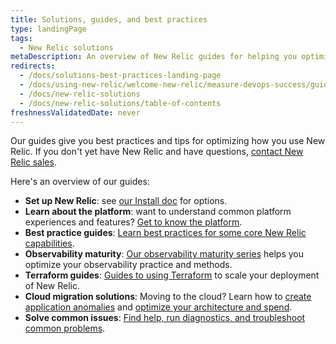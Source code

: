 ```yaml
---
title: Solutions, guides, and best practices
type: landingPage
tags:
  - New Relic solutions
metaDescription: An overview of New Relic guides for helping you optimize your monitoring and observability practices.  
redirects:
  - /docs/solutions-best-practices-landing-page
  - /docs/using-new-relic/welcome-new-relic/measure-devops-success/guide-measuring-devops-success
  - /docs/new-relic-solutions
  - /docs/new-relic-solutions/table-of-contents
freshnessValidatedDate: never
---
```


Our guides give you best practices and tips for optimizing how you use New Relic. If you don't yet have New Relic and have questions, [contact New Relic sales](https://newrelic.com/contact-sales). 

Here's an overview of our guides: 

* <DoNotTranslate>**Set up New Relic**</DoNotTranslate>: see [our Install doc](/docs/new-relic-solutions/new-relic-one/install-configure/install-new-relic) for options.
* <DoNotTranslate>**Learn about the platform**</DoNotTranslate>: want to understand common platform experiences and features? [Get to know the platform](/docs/new-relic-solutions/new-relic-one/introduction-new-relic-one).
* <DoNotTranslate>**Best practice guides**</DoNotTranslate>: [Learn best practices for some core New Relic capabilities](/docs/new-relic-solutions/best-practices-guides/full-stack-observability/overview-best-practices).
* <DoNotTranslate>**Observability maturity**</DoNotTranslate>: [Our observability maturity series](/docs/new-relic-solutions/observability-maturity/introduction) helps you optimize your observability practice and methods. 
* <DoNotTranslate>**Terraform guides**</DoNotTranslate>: [Guides to using Terraform](/docs/more-integrations/terraform/terraform-intro) to scale your deployment of New Relic.  
* <DoNotTranslate>**Cloud migration solutions**</DoNotTranslate>: Moving to the cloud? Learn how to [create application anomalies](/docs/new-relic-solutions/new-relic-solutions/create-application-baselines) and [optimize your architecture and spend](/docs/new-relic-solutions/new-relic-solutions/optimize-cloud-architecture-spend-continuously-improve-your-modern-cloud-environment).
* <DoNotTranslate>**Solve common issues**</DoNotTranslate>: [Find help, run diagnostics, and troubleshoot common problems](/docs/new-relic-solutions/solve-common-issues/find-help-use-support-portal).
